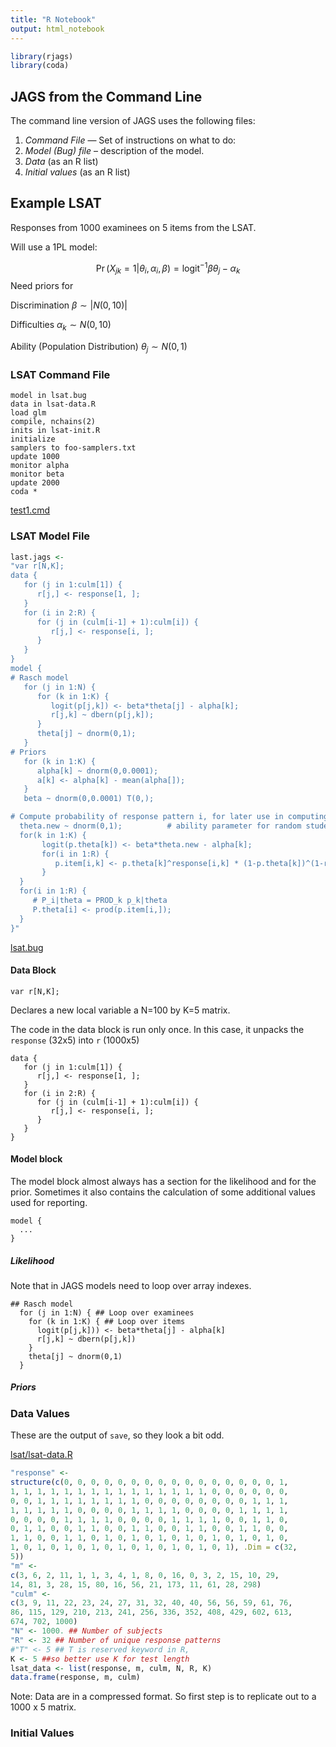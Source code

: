 ```yaml
---
title: "R Notebook"
output: html_notebook
---
```


```r
library(rjags)
library(coda)
```

## JAGS from the Command Line

The command line version of JAGS uses the following files:

1.  *Command File* --- Set of instructions on what to do:
2.  *Model (Bug) file* -- description of the model.
3.  *Data* (as an R list)
4.  *Initial values* (as an R list)

## Example LSAT

Responses from 1000 examinees on 5 items from the LSAT.

Will use a 1PL model:

$$\Pr(X_{jk}=1|\theta_i, \alpha_i, \beta) = 
\text{logit}^{-1} \beta \theta_j - \alpha_k$$ Need priors for

Discrimination $\beta \sim |N(0,10)|$

Difficulties $\alpha_k \sim N(0,10)$

Ability (Population Distribution) $\theta_j \sim N(0,1)$

### LSAT Command File

```jags
model in lsat.bug
data in lsat-data.R
load glm
compile, nchains(2)
inits in lsat-init.R
initialize
samplers to foo-samplers.txt
update 1000 
monitor alpha 
monitor beta 
update 2000 
coda *
```

[test1.cmd](lsat/test1.cmd)

### LSAT Model File

```r
last.jags <-
"var r[N,K];
data {
   for (j in 1:culm[1]) {
      r[j,] <- response[1, ];
   }
   for (i in 2:R) {
      for (j in (culm[i-1] + 1):culm[i]) {
         r[j,] <- response[i, ];
      }
   }
}
model {
# Rasch model
   for (j in 1:N) {
      for (k in 1:K) {
         logit(p[j,k]) <- beta*theta[j] - alpha[k];
         r[j,k] ~ dbern(p[j,k]);
      }
      theta[j] ~ dnorm(0,1);
   }
# Priors
   for (k in 1:K) {
      alpha[k] ~ dnorm(0,0.0001);
      a[k] <- alpha[k] - mean(alpha[]);
   }
   beta ~ dnorm(0,0.0001) T(0,);

# Compute probability of response pattern i, for later use in computing G^2
  theta.new ~ dnorm(0,1);          # ability parameter for random student 
  for(k in 1:K) {
       logit(p.theta[k]) <- beta*theta.new - alpha[k];  
       for(i in 1:R) {
          p.item[i,k] <- p.theta[k]^response[i,k] * (1-p.theta[k])^(1-response[i,k]);
       }
  } 
  for(i in 1:R) {    
     # P_i|theta = PROD_k p_k|theta   
     P.theta[i] <- prod(p.item[i,]);
  }
}"

```

[lsat.bug](lsat/last.bug)

#### Data Block

```declaration
var r[N,K];
```
Declares a new local variable a N=100 by K=5 matrix.

The code in the data block is run only once.
In this case, it unpacks the `response` (32x5) into `r` (1000x5)
```dataBlock
data {
   for (j in 1:culm[1]) {
      r[j,] <- response[1, ];
   }
   for (i in 2:R) {
      for (j in (culm[i-1] + 1):culm[i]) {
         r[j,] <- response[i, ];
      }
   }
}
```


#### Model block

The model block almost always has a section for the likelihood and for the prior.  Sometimes it also contains the calculation of some additional values used for reporting.

```model
model {
  ...
}
```

##### Likelihood
Note that in JAGS models need to loop over array indexes.

```RaschModel
## Rasch model
  for (j in 1:N) { ## Loop over examinees
    for (k in 1:K) { ## Loop over items
      logit(p[j,k])) <- beta*theta[j] - alpha[k]
      r[j,k] ~ dbern(p[j,k])
    }
    theta[j] ~ dnorm(0,1)
  }
```

##### Priors



### Data Values

These are the output of `save`, so they look a bit odd.

[lsat/lsat-data.R](lsat/lsat-data.R)

```r
"response" <-
structure(c(0, 0, 0, 0, 0, 0, 0, 0, 0, 0, 0, 0, 0, 0, 0, 0, 1, 
1, 1, 1, 1, 1, 1, 1, 1, 1, 1, 1, 1, 1, 1, 1, 0, 0, 0, 0, 0, 0, 
0, 0, 1, 1, 1, 1, 1, 1, 1, 1, 0, 0, 0, 0, 0, 0, 0, 0, 1, 1, 1, 
1, 1, 1, 1, 1, 0, 0, 0, 0, 1, 1, 1, 1, 0, 0, 0, 0, 1, 1, 1, 1, 
0, 0, 0, 0, 1, 1, 1, 1, 0, 0, 0, 0, 1, 1, 1, 1, 0, 0, 1, 1, 0, 
0, 1, 1, 0, 0, 1, 1, 0, 0, 1, 1, 0, 0, 1, 1, 0, 0, 1, 1, 0, 0, 
1, 1, 0, 0, 1, 1, 0, 1, 0, 1, 0, 1, 0, 1, 0, 1, 0, 1, 0, 1, 0, 
1, 0, 1, 0, 1, 0, 1, 0, 1, 0, 1, 0, 1, 0, 1, 0, 1), .Dim = c(32, 
5))
"m" <-
c(3, 6, 2, 11, 1, 1, 3, 4, 1, 8, 0, 16, 0, 3, 2, 15, 10, 29, 
14, 81, 3, 28, 15, 80, 16, 56, 21, 173, 11, 61, 28, 298)
"culm" <-
c(3, 9, 11, 22, 23, 24, 27, 31, 32, 40, 40, 56, 56, 59, 61, 76, 
86, 115, 129, 210, 213, 241, 256, 336, 352, 408, 429, 602, 613, 
674, 702, 1000)
"N" <- 1000. ## Number of subjects
"R" <- 32 ## Number of unique response patterns
#"T" <- 5 ## T is reserved keyword in R, 
K <- 5 ##so better use K for test length
lsat_data <- list(response, m, culm, N, R, K)
data.frame(response, m, culm)
```

Note: Data are in a compressed format. So first step is to replicate out to a 1000 x 5 matrix.

### Initial Values
